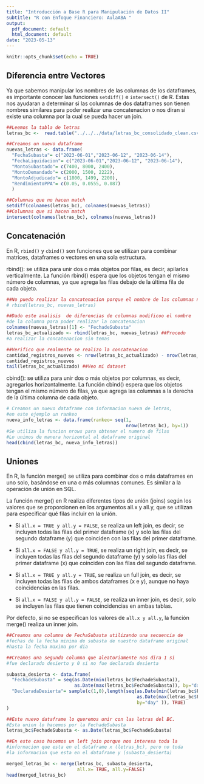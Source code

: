 ```yaml
---
title: "Introducción a Base R para Manipulación de Datos II"
subtitle: "R con Enfoque Financiero: AulaABA "
output:
  pdf_document: default
  html_document: default
date: "2023-05-13"
---
```


```r
knitr::opts_chunk$set(echo = TRUE)
```

## Diferencia entre Vectores

Ya que sabemos manipular los nombres de las columnas de los dataframes, es importante conocer las funciones `setdiff()` e `intersect()` de R. Estas nos ayudaran a determinar si las columnas de dos dataframes son tienen nombres similares para poder realizar una concatenacion o nos diran si existe una columna por la cual se pueda hacer un join.

```r
##Leemos la tabla de letras
letras_bc <-  read.table("../../../data/letras_bc_consolidado_clean.csv")

##Creamos un nuevo dataframe
nuevas_letras <- data.frame( 
  "FechaSubasta"= c("2023-06-01","2023-06-12", "2023-06-14"), 
  "FechaLiquidacion"= c("2023-06-01","2023-06-12", "2023-06-14"), 
  "MontoSubastado"= c(7400, 8000, 2400), 
  "MontoDemandado"= c(2000, 1500, 2222), 
  "MontoAdjudicado"= c(1800, 1499, 2200), 
  "RendimientoPPA"= c(0.05, 0.0555, 0.087)
  )

##Columnas que no hacen match
setdiff(colnames(letras_bc), colnames(nuevas_letras))
##Columnas que si hacen match
intersect(colnames(letras_bc), colnames(nuevas_letras))
```

## Concatenación

En R, `rbind()` y `cbind()` son funciones que se utilizan para combinar matrices, dataframes o vectores en una sola estructura.

rbind(): se utiliza para unir dos o más objetos por filas, es decir, apilarlos verticalmente. La función rbind() espera que los objetos tengan el mismo número de columnas, ya que agrega las filas debajo de la última fila de cada objeto.

```r

##No puedo realizar la concatenacion porque el nombre de las columnas no es igual
# rbind(letras_bc, nuevas_letras)

##Dado este analisis  de diferencias de columnas modificoo el nombre
#de la columna para poder realizar la concatenacion
colnames(nuevas_letras)[1] <- "FechadeSubasta"
letras_bc_actualizado <- rbind(letras_bc, nuevas_letras) ##Procedo
#a realizar la concatenacion sin temas

##Verifico que realmente se realizo la concatenacion
cantidad_registros_nuevos <- nrow(letras_bc_actualizado) - nrow(letras_bc)
cantidad_registros_nuevos
tail(letras_bc_actualizado) ##Veo mi dataset

```

cbind(): se utiliza para unir dos o más objetos por columnas, es decir, agregarlos horizontalmente. La función cbind() espera que los objetos tengan el mismo número de filas, ya que agrega las columnas a la derecha de la última columna de cada objeto.

```r
# Creamos un nuevo dataframe con informacion nueva de letras,
#en este ejemplo un rankeo
nueva_info_letras <- data.frame(rankeo= seq(1,
                                            nrow(letras_bc), by=1)) 
#Se utiliza la funcion nrows para obtener el numero de filas 
#Lo unimos de manera horizontal al dataframe original
head(cbind(letras_bc, nueva_info_letras))

```

## Uniones

En R, la función merge() se utiliza para combinar dos o más dataframes en uno solo, basándose en una o más columnas comunes. Es similar a la operación de unión en SQL.

La función merge() en R realiza diferentes tipos de unión (joins) según los valores que se proporcionen en los argumentos all.x y all.y, que se utilizan para especificar qué filas incluir en la unión.

-   Si `all.x = TRUE y all.y = FALSE`, se realiza un left join, es decir, se incluyen todas las filas del primer dataframe (x) y solo las filas del segundo dataframe (y) que coinciden con las filas del primer dataframe.

-   Si `all.x = FALSE y all.y = TRUE`, se realiza un right join, es decir, se incluyen todas las filas del segundo dataframe (y) y solo las filas del primer dataframe (x) que coinciden con las filas del segundo dataframe.

-   Si `all.x = TRUE y all.y = TRUE`, se realiza un full join, es decir, se incluyen todas las filas de ambos dataframes (x e y), aunque no haya coincidencias en las filas.

-   Si `all.x = FALSE y all.y = FALSE`, se realiza un inner join, es decir, solo se incluyen las filas que tienen coincidencias en ambas tablas.

Por defecto, si no se especifican los valores de `all.x y all.y`, la función merge() realiza un inner join.

```r

##Creamos una columna de FechaSubasta utilizando una secuencia de
#fechas de la fecha minima de subasta de nuestro dataframe original
#hasta la fecha maxima por dia

##Creamos una segunda columna que aleatoriamente nos dira 1 si 
#fue declarado desierto y 0 si no fue declarada desierta

subasta_desierta <- data.frame(
  "FechadeSubasta" = seq(as.Date(min(letras_bc$FechadeSubasta)),
                         as.Date(max(letras_bc$FechadeSubasta)), by="day" ), 
  "DeclaradaDesierta"= sample(c(1,0),length(seq(as.Date(min(letras_bc$FechadeSubasta)),
                                                as.Date(max(letras_bc$FechadeSubasta)),
                                                by="day" )), TRUE)
)

##Este nuevo dataframe lo queremos unir con las letras del BC.
#Esta union lo hacemos por la FechadeSubasta
letras_bc$FechadeSubasta <- as.Date(letras_bc$FechadeSubasta)

##En este caso hacemos un left join porque nos interesa toda la
#informacion que esta en el dataframe x (letras_bc), pero no toda 
#la informacion que esta en el dataframe y (subasta_desierta)

merged_letras_bc <- merge(letras_bc, subasta_desierta,
                          all.x= TRUE, all.y=FALSE)
head(merged_letras_bc)

```
